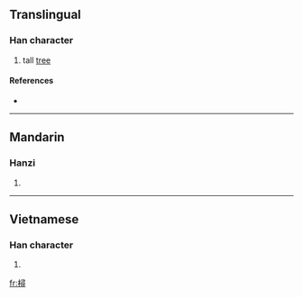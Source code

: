 {{see|桪}}
==Translingual==

===Han character===
{{Han char|rn=75|rad=木|as=12|sn=16|four=|canj=木尸一戈 (DSMI)}}

# tall [[tree]]

====References====
* {{Han ref|kx=0551.200|dkj=15487|dj=0939.210|hdz=21296.110|uh=6A33|ud=27187}}

----

==Mandarin==

===Hanzi===
{{cmn-hanzi|pin=[[xín]] ([[xin2]])|wg=hsin<sup>2</sup>}}

# {{defn|Mandarin}}

----

==Vietnamese==

===Han character===
{{vi-hantu|đẽo [[giầm]] }}

# {{defn|Vietnamese}}

[[fr:樳]]